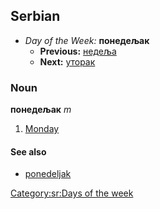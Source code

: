 ==Serbian==
*''Day of the Week:'' '''понедељак'''
**'''Previous:''' [[недеља]]
**'''Next:''' [[уторак]]
===Noun===
'''понедељак''' ''m''
#[[Monday]]
====See also====
*[[ponedeljak]]
[[Category:sr:Days of the week]]